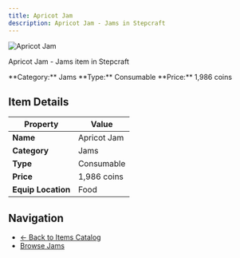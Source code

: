 ```yaml
---
title: Apricot Jam
description: Apricot Jam - Jams in Stepcraft
---
```


<div className="flex items-start gap-6 mb-8">
  <div className="flex-shrink-0">
    <img src="/assets/resources/foraging/apricot_jam.png" alt="Apricot Jam" className="w-24 h-24 border rounded-lg" />
  </div>
  <div className="flex-1">
    <div className="space-y-2">
      <p className="text-lg text-muted-foreground">Apricot Jam - Jams item in Stepcraft</p>
      <div className="flex flex-wrap gap-4 text-sm">
        <span className="px-2 py-1 bg-blue-100 dark:bg-blue-900 rounded-md">
          **Category:** Jams
        </span>
        <span className="px-2 py-1 bg-green-100 dark:bg-green-900 rounded-md">
          **Type:** Consumable
        </span>
        <span className="px-2 py-1 bg-yellow-100 dark:bg-yellow-900 rounded-md">
          **Price:** 1,986 coins
        </span>
      </div>
    </div>
  </div>
</div>

## Item Details

| Property | Value |
|----------|-------|
| **Name** | Apricot Jam |
| **Category** | Jams |
| **Type** | Consumable |
| **Price** | 1,986 coins |
| **Equip Location** | Food |





## Navigation

- [← Back to Items Catalog](/docs/items)
- [Browse Jams](/docs/items#jams)
